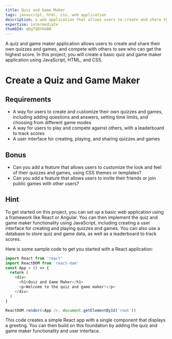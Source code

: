 ```yaml
---
title: Quiz and Game Maker
tags: javascript, html, css, web application
description: a web application that allows users to create and share their own quizzes and games, and compete with others to see who can get the highest score.
expertise: intermediate
thumbId: qDgTQOYk6B8
---
```


A quiz and game maker application allows users to create and share their own quizzes and games, and compete with others to see who can get the highest score. In this project, you will create a basic quiz and game maker application using JavaScript, HTML, and CSS.

<h1>Create a Quiz and Game Maker</h1>
<h2>Requirements</h2>
<ul>
  <li>
    A way for users to create and customize their own quizzes and games,
    including adding questions and answers, setting time limits, and choosing
    from different game modes
  </li>
  <li>
    A way for users to play and compete against others, with a leaderboard to
    track scores
  </li>
  <li>A user interface for creating, playing, and sharing quizzes and games</li>
</ul>
<h2>Bonus</h2>
<ul>
  <li>
    Can you add a feature that allows users to customize the look and feel of
    their quizzes and games, using CSS themes or templates?
  </li>
  <li>
    Can you add a feature that allows users to invite their friends or join
    public games with other users?
  </li>
</ul>
<h2>Hint</h2>
<p>
  To get started on this project, you can set up a basic web application using a
  framework like React or Angular. You can then implement the quiz and game
  maker functionality using JavaScript, including creating a user interface for
  creating and playing quizzes and games. You can also use a database to store
  quiz and game data, as well as a leaderboard to track scores.
</p>
<p>Here is some sample code to get you started with a React application:</p>

```javascript
import React from 'react'
import ReactDOM from 'react-dom'
const App = () => {
  return (
    <div>
      <h1>Quiz and Game Maker</h1>
      <p>Welcome to the quiz and game maker!</p>
    </div>
  )
}

ReactDOM.render(<App />, document.getElementById('root'))
```

<p>
  This code creates a simple React app with a single component that displays a
  greeting. You can then build on this foundation by adding the quiz and game
  maker functionality and user interface.
</p>
